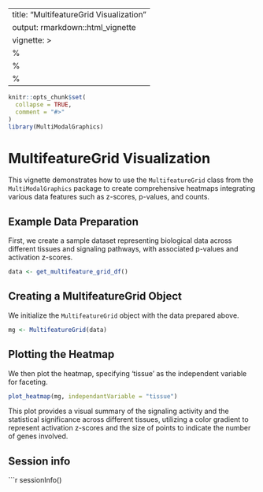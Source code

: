
---
title: "MultifeatureGrid Visualization"
output: rmarkdown::html_vignette
vignette: >
  %\VignetteIndexEntry{MultifeatureGrid Visualization}
  %\VignetteEngine{knitr::rmarkdown}
  %\VignetteEncoding{UTF-8}
---

```r
knitr::opts_chunk$set(
  collapse = TRUE,
  comment = "#>"
)
library(MultiModalGraphics)
```

# MultifeatureGrid Visualization

This vignette demonstrates how to use the `MultifeatureGrid` class from the 
`MultiModalGraphics` package to create comprehensive heatmaps integrating 
various data features such as z-scores, p-values, and counts.

## Example Data Preparation

First, we create a sample dataset representing biological data across different 
tissues and signaling pathways, with associated p-values and activation 
z-scores.

```r
data <- get_multifeature_grid_df()

```

## Creating a MultifeatureGrid Object

We initialize the `MultifeatureGrid` object with the data prepared above.

```r
mg <- MultifeatureGrid(data)
```

## Plotting the Heatmap

We then plot the heatmap, specifying 'tissue' as the independent variable for 
faceting.

```r
plot_heatmap(mg, independantVariable = "tissue")
```

This plot provides a visual summary of the signaling activity and the 
statistical significance across different tissues, utilizing a color gradient 
to represent activation z-scores and the size of points to indicate the number 
of genes involved.

## Session info
```r
sessionInfo()
